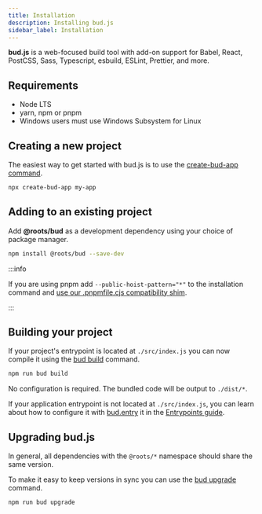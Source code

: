 ```yaml
---
title: Installation
description: Installing bud.js
sidebar_label: Installation
---
```


**bud.js** is a web-focused build tool with add-on support for Babel, React, PostCSS, Sass, Typescript, esbuild, ESLint, Prettier, and more.

## Requirements

<div className="card">
  <div className="card__body">
    <ul>
      <li>Node LTS</li>
      <li>yarn, npm or pnpm</li>
      <li>Windows users must use Windows Subsystem for Linux</li>
    </ul>
  </div>
</div>

## Creating a new project

The easiest way to get started with bud.js is to use the [create-bud-app command](/learn/getting-started/create-bud-app).

```sh
npx create-bud-app my-app
```

## Adding to an existing project

Add **@roots/bud** as a development dependency using your choice of package manager.

```sh npm2yarn
npm install @roots/bud --save-dev
```

:::info

If you are using pnpm add `--public-hoist-pattern="*"` to the installation command and [use our .pnpmfile.cjs compatibility shim](/learn/general-use/pnpm#pnpmfilecjs-compatibilty-shim).

:::

## Building your project

If your project's entrypoint is located at `./src/index.js` you can now compile it using the [bud build](/cli/build/index.mdx) command.

```sh npm2yarn
npm run bud build
```

No configuration is required. The bundled code will be output to `./dist/*`.

If your application entrypoint is not located at `./src/index.js`, you can learn about how to configure it with [bud.entry](/reference/bud.entry) it in the [Entrypoints guide](/learn/config/entrypoints).

## Upgrading bud.js

In general, all dependencies with the `@roots/*` namespace should share the same version.

To make it easy to keep versions in sync you can use the [bud upgrade](/cli/upgrade.mdx) command.

```sh npm2yarn
npm run bud upgrade
```
